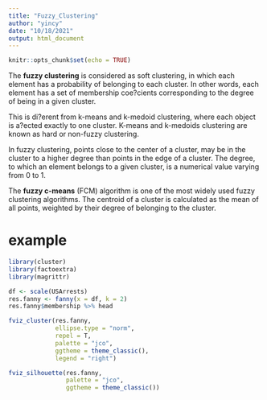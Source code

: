 ```yaml
---
title: "Fuzzy_Clustering"
author: "yincy"
date: "10/18/2021"
output: html_document
---
```


```r
knitr::opts_chunk$set(echo = TRUE)
```

The **fuzzy clustering** is considered as soft clustering, in which each element has a probability of belonging to each cluster. In other words, each element has a set of membership coe?cients corresponding to the degree of being in a given cluster.  

This is di?erent from k-means and k-medoid clustering, where each object is a?ected exactly to one cluster. K-means and k-medoids clustering are known as hard or non-fuzzy clustering.  

In fuzzy clustering, points close to the center of a cluster, may be in the cluster to a higher degree than points in the edge of a cluster. The degree, to which an element belongs to a given cluster, is a numerical value varying from 0 to 1.  

The **fuzzy c-means** (FCM) algorithm is one of the most widely used fuzzy clustering algorithms. The centroid of a cluster is calculated as the mean of all points, weighted by their degree of belonging to the cluster.  

# example
```r
library(cluster)
library(factoextra)
library(magrittr)

df <- scale(USArrests)
res.fanny <- fanny(x = df, k = 2)
res.fanny$membership %>% head

fviz_cluster(res.fanny, 
             ellipse.type = "norm", 
             repel = T, 
             palette = "jco", 
             ggtheme = theme_classic(), 
             legend = "right")
```

```r
fviz_silhouette(res.fanny, 
                palette = "jco", 
                ggtheme = theme_classic())
```














